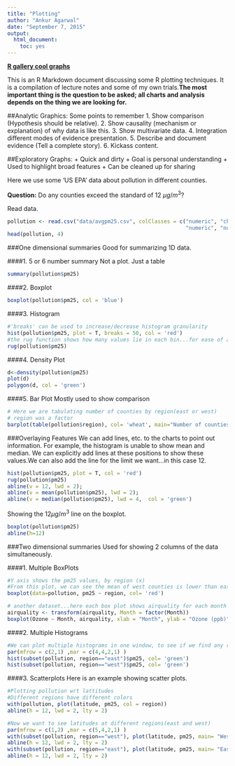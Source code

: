 ```yaml
---
title: "Plotting"
author: "Ankur Agarwal"
date: "September 7, 2015"
output: 
  html_document: 
    toc: yes
---
```

[**R gallery cool graphs **](http://rgraphgallery.blogspot.com/)

This is an R Markdown document discussing some R plotting techniques. It is a compilation of lecture notes and some of my own trials.**The most important thing is the question to be asked; all charts and analysis depends on the thing we are looking for.**

##Analytic Graphics: Some points to remember
1. Show comparison (Hypothesis should be relative).
2. Show causality (mechanism or explanation) of why data is like this.
3. Show multivariate data.
4. Integration different modes of evidence presentation.
5. Describe and document evidence (Tell a complete story).
6. Kickass content.

##Exploratory Graphs:
+ Quick and dirty
+ Goal is personal understanding
+ Used to highlight broad features
+ Can be cleaned up for sharing

Here we use some 'US EPA' data about pollution in different counties.

**Question:** Do any counties exceed the standard of 12 $\mu g/m^3$?

Read data.
```r
pollution <- read.csv("data/avgpm25.csv", colClasses = c("numeric", "character", "factor",
                                                         "numeric", "numeric"))
head(pollution, 4)
```

###One dimensional summaries
Good for summarizing 1D data.

####1.  5 or 6 number summary
Not a plot. Just a table
```r
summary(pollution$pm25)
```

####2.  Boxplot
```r
boxplot(pollution$pm25, col = 'blue')
```

####3.  Histogram
```r
#'breaks' can be used to increase/decrease histogram granularity
hist(pollution$pm25, plot = T, breaks = 50, col = 'red')
#the rug function shows how many values lie in each bin...for ease of analyis
rug(pollution$pm25)
```

####4.  Density Plot
```r
d<-density(pollution$pm25)
plot(d)
polygon(d, col = 'green')
```

####5.  Bar Plot
Mostly used to show comparison
```r
# Here we are tabulating number of counties by region(east or west)
# region was a factor
barplot(table(pollution$region), col= 'wheat', main="Number of counties in region")
```

###Overlaying Features
We can add lines, etc. to the charts to point out information.
For example, the histogram is unable to show mean and median. We can explicitly add lines at these positions to show these values.We can also add the line for the limit we want...in this case 12.
```r
hist(pollution$pm25, plot = T, col = 'red')
rug(pollution$pm25)
abline(v = 12, lwd = 2);
abline(v = mean(pollution$pm25), lwd = 2);
abline(v = median(pollution$pm25), lwd = 4,  col = 'green')
```

Showing the 12$\mu g/m^3$ line on the boxplot.
```r
boxplot(pollution$pm25)
abline(h=12)
```

###Two dimensional summaries
Used for showing 2 columns of the data simultaneously.

####1.  Multiple BoxPlots
```r
#Y axis shows the pm25 values, by region (x)
#From this plot, we can see the mean of west counties is lower than east, but the west also has counties with the highest pollution levels. (exceeding the 12 mark)
boxplot(data=pollution, pm25 ~ region, col= 'red')

# another dataset...here each box plot shows airquality for each month (from May)\
airquality <- transform(airquality, Month = factor(Month))
boxplot(Ozone ~ Month, airquality, xlab = "Month", ylab = "Ozone (ppb)")
```

####2.  Multiple Histograms
```r
#We can plot multiple histograms in one window, to see if we find any relationships
par(mfrow = c(2,1) ,mar = c(4,4,2,1) )
hist(subset(pollution, region=="east")$pm25, col= 'green')
hist(subset(pollution, region=="west")$pm25, col= 'green')
```

####3.  Scatterplots
Here is an example showing scatter plots.
```r
#Plotting pollution wrt lattitudes
#Different regions have different colors
with(pollution, plot(latitude, pm25, col = region))
abline(h = 12, lwd = 2, lty = 2)

#Now we want to see latitudes at different regions(east and west)
par(mfrow = c(1,2) ,mar = c(5,4,2,1) )
with(subset(pollution, region=="west"), plot(latitude, pm25, main= "West"))
abline(h = 12, lwd = 2, lty = 2)
with(subset(pollution, region=="east"), plot(latitude, pm25, main= "East"))
abline(h = 12, lwd = 2, lty = 2)

```

